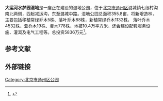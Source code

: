 '''大运河水梦园湿地'''是一座正在建设的湿地公园，位于[[北京市|北京市]][[通州区_(北京市)|通州区]]潞城镇七级村沟南北两侧，西起减运沟，东至潞城中路。湿地公园总面积355.8亩，将新增造林，主要包括移植常绿乔木5株、落叶乔木88株，新植常绿乔木1132株， 落叶乔木4532株、亚乔木19株、灌木778株、地被10.4万平方米，还会建设配套服务设施、灌溉及电气工程等。总投资5836万元<ref>{{cite web |author1=通州区发展改革委 |title=关于大运河水梦园湿地建设工程实施方案的批复 |url=http://zhengfu.bjtzh.gov.cn/bjtz/xxfb/202008/1310303.shtml}}</ref>。

==参考文献==
{{reflist}}

==外部链接==

{{北京城市副中心|state = collapsed}}
[[Category:北京市通州区公园|Category:北京市通州区公园]]